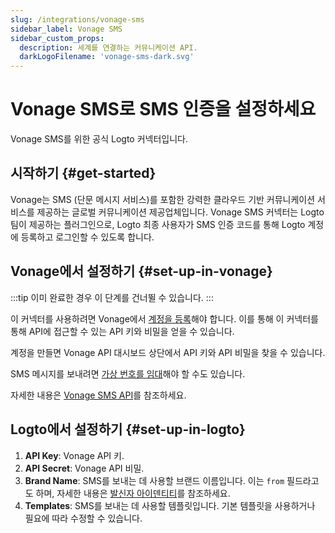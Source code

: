 ```yaml
---
slug: /integrations/vonage-sms
sidebar_label: Vonage SMS
sidebar_custom_props:
  description: 세계를 연결하는 커뮤니케이션 API.
  darkLogoFilename: 'vonage-sms-dark.svg'
---
```



# Vonage SMS로 SMS 인증을 설정하세요

Vonage SMS를 위한 공식 Logto 커넥터입니다.

<GuideTip />

## 시작하기 \{#get-started}

Vonage는 SMS (단문 메시지 서비스)를 포함한 강력한 클라우드 기반 커뮤니케이션 서비스를 제공하는 글로벌 커뮤니케이션 제공업체입니다. Vonage SMS 커넥터는 Logto 팀이 제공하는 플러그인으로, Logto 최종 사용자가 SMS 인증 코드를 통해 Logto 계정에 등록하고 로그인할 수 있도록 합니다.

## Vonage에서 설정하기 \{#set-up-in-vonage}

:::tip
이미 완료한 경우 이 단계를 건너뛸 수 있습니다.
:::

이 커넥터를 사용하려면 Vonage에서 [계정을 등록](https://developer.vonage.com/en/account/guides/dashboard-management#create-and-configure-a-vonage-account)해야 합니다. 이를 통해 이 커넥터를 통해 API에 접근할 수 있는 API 키와 비밀을 얻을 수 있습니다.

계정을 만들면 Vonage API 대시보드 상단에서 API 키와 API 비밀을 찾을 수 있습니다.

SMS 메시지를 보내려면 [가상 번호를 임대](https://developer.vonage.com/en/numbers/guides/number-management#rent-a-virtual-number)해야 할 수도 있습니다.

자세한 내용은 [Vonage SMS API](https://developer.vonage.com/en/messaging/sms/overview)를 참조하세요.

## Logto에서 설정하기 \{#set-up-in-logto}

1. **API Key**: Vonage API 키.
2. **API Secret**: Vonage API 비밀.
3. **Brand Name**: SMS를 보내는 데 사용할 브랜드 이름입니다. 이는 `from` 필드라고도 하며, 자세한 내용은 [발신자 아이덴티티](https://developer.vonage.com/en/messaging/sms/guides/custom-sender-id)를 참조하세요.
4. **Templates**: SMS를 보내는 데 사용할 템플릿입니다. 기본 템플릿을 사용하거나 필요에 따라 수정할 수 있습니다.
